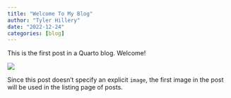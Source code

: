 ```yaml
---
title: "Welcome To My Blog"
author: "Tyler Hillery"
date: "2022-12-24"
categories: [blog]
---
```


This is the first post in a Quarto blog. Welcome!

![](thumbnail.jpg)

Since this post doesn't specify an explicit `image`, the first image in the post will be used in the listing page of posts.
